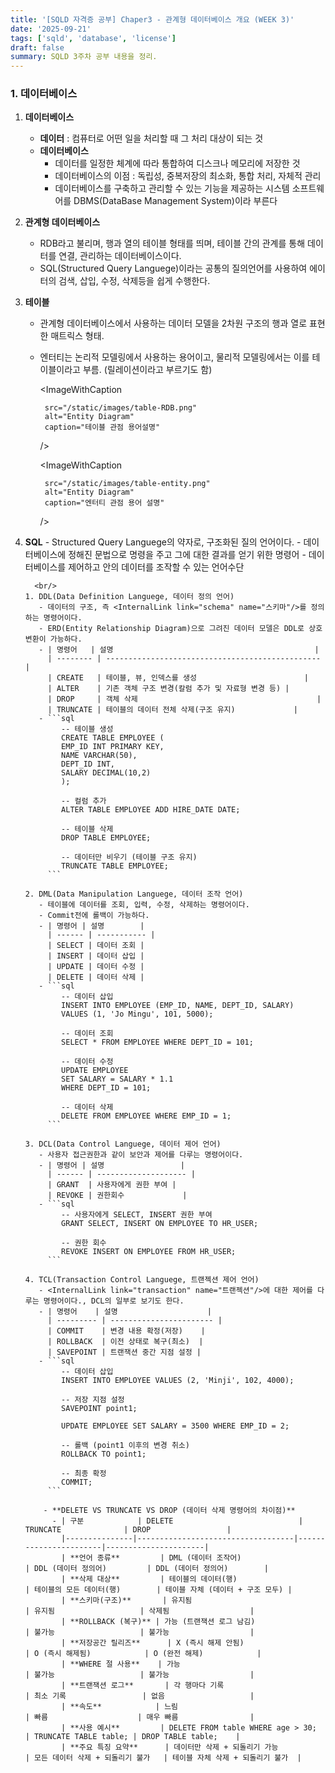 ```yaml
---
title: '[SQLD 자격증 공부] Chaper3 - 관계형 데이터베이스 개요 (WEEK 3)'
date: '2025-09-21'
tags: ['sqld', 'database', 'license']
draft: false
summary: SQLD 3주차 공부 내용을 정리.
---
```



### 1. 데이터베이스

1.  **데이터베이스**
    - **데이터** : 컴퓨터로 어떤 일을 처리할 때 그 처리 대상이 되는 것
    - **데이터베이스**
      - 데이터를 일정한 체계에 따라 통합하여 디스크나 메모리에 저장한 것
      - 데이터베이스의 이점 : 독립성, 중복저장의 최소화, 통합 처리, 자체적 관리
      - 데이터베이스를 구축하고 관리할 수 있는 기능을 제공하는 시스템 소프트웨어를 DBMS(DataBase Management System)이라 부른다

2.  **관계형 데이터베이스**
    - RDB라고 불리며, 행과 열의 테이블 형태를 띄며, 테이블 간의 관계를 통해 데이터를 연결, 관리하는 데이터베이스이다.
    - SQL(Structured Query Languege)이라는 공통의 질의언어를 사용하여 에이터의 검색, 삽입, 수정, 삭제등을 쉽게 수행한다.

3.  **테이블**
    - 관계형 데이터베이스에서 사용하는 데이터 모델을 2차원 구조의 행과 열로 표현한 매트릭스 형태.
    - 엔터티는 논리적 모델링에서 사용하는 용어이고, 물리적 모델링에서는 이를 테이블이라고 부름. (릴레이션이라고 부르기도 함)

       <ImageWithCaption

           src="/static/images/table-RDB.png"
           alt="Entity Diagram"
           caption="테이블 관점 용어설명"

      />

       <ImageWithCaption

           src="/static/images/table-entity.png"
           alt="Entity Diagram"
           caption="엔터티 관점 용어 설명"

      />

4.  **SQL** - Structured Query Languege의 약자로, 구조화된 질의 언어이다. - 데이터베이스에 정해진 문법으로 명령을 주고 그에 대한 결과를 얻기 위한 명령어 - 데이터베이스를 제어하고 안의 데이터를 조작할 수 있는 언어수단

          <br/>
        1. DDL(Data Definition Languege, 데이터 정의 언어)
           - 데이터의 구조, 즉 <InternalLink link="schema" name="스키마"/>를 정의하는 명령어이다.
           - ERD(Entity Relationship Diagram)으로 그려진 데이터 모델은 DDL로 상호 변환이 가능하다.
           - | 명령어   | 설명                                             |
             | -------- | ------------------------------------------------ |
             | CREATE   | 테이블, 뷰, 인덱스를 생성                        |
             | ALTER    | 기존 객체 구조 변경(칼럼 추가 및 자료형 변경 등) |
             | DROP     | 객체 삭제                                        |
             | TRUNCATE | 테이블의 데이터 전체 삭제(구조 유지)             |
           - ```sql
                -- 테이블 생성
                CREATE TABLE EMPLOYEE (
                EMP_ID INT PRIMARY KEY,
                NAME VARCHAR(50),
                DEPT_ID INT,
                SALARY DECIMAL(10,2)
                );

                -- 컬럼 추가
                ALTER TABLE EMPLOYEE ADD HIRE_DATE DATE;

                -- 테이블 삭제
                DROP TABLE EMPLOYEE;

                -- 데이터만 비우기 (테이블 구조 유지)
                TRUNCATE TABLE EMPLOYEE;
             ```

        2. DML(Data Manipulation Languege, 데이터 조작 언어)
           - 테이블에 데이터를 조회, 입력, 수정, 삭제하는 명령어이다.
           - Commit전에 롤백이 가능하다.
           - | 명령어 | 설명        |
             | ------ | ----------- |
             | SELECT | 데이터 조회 |
             | INSERT | 데이터 삽입 |
             | UPDATE | 데이터 수정 |
             | DELETE | 데이터 삭제 |
           - ```sql
                -- 데이터 삽입
                INSERT INTO EMPLOYEE (EMP_ID, NAME, DEPT_ID, SALARY)
                VALUES (1, 'Jo Mingu', 101, 5000);

                -- 데이터 조회
                SELECT * FROM EMPLOYEE WHERE DEPT_ID = 101;

                -- 데이터 수정
                UPDATE EMPLOYEE
                SET SALARY = SALARY * 1.1
                WHERE DEPT_ID = 101;

                -- 데이터 삭제
                DELETE FROM EMPLOYEE WHERE EMP_ID = 1;
             ```

        3. DCL(Data Control Languege, 데이터 제어 언어)
           - 사용자 접근권한과 같이 보안과 제어를 다루는 명령어이다.
           - | 명령어 | 설명                 |
             | ------ | -------------------- |
             | GRANT  | 사용자에게 권한 부여 |
             | REVOKE | 권한회수             |
           - ```sql
                -- 사용자에게 SELECT, INSERT 권한 부여
                GRANT SELECT, INSERT ON EMPLOYEE TO HR_USER;

                -- 권한 회수
                REVOKE INSERT ON EMPLOYEE FROM HR_USER;
             ```

        4. TCL(Transaction Control Languege, 트랜젝션 제어 언어)
           - <InternalLink link="transaction" name="트랜젝션"/>에 대한 제어를 다루는 명령어이다., DCL의 일부로 보기도 한다.
           - | 명령어    | 설명                    |
             | --------- | ----------------------- |
             | COMMIT    | 변경 내용 확정(저장)    |
             | ROLLBACK  | 이전 상태로 복구(최소)  |
             | SAVEPOINT | 트랜잭션 중간 지점 설정 |
           - ```sql
                -- 데이터 삽입
                INSERT INTO EMPLOYEE VALUES (2, 'Minji', 102, 4000);

                -- 저장 지점 설정
                SAVEPOINT point1;

                UPDATE EMPLOYEE SET SALARY = 3500 WHERE EMP_ID = 2;

                -- 롤백 (point1 이후의 변경 취소)
                ROLLBACK TO point1;

                -- 최종 확정
                COMMIT;
             ```

            - **DELETE VS TRUNCATE VS DROP (데이터 삭제 명령어의 차이점)**
              - | 구분            | DELETE                            | TRUNCATE              | DROP                 |
                |---------------|-----------------------------------|-----------------------|----------------------|
                | **언어 종류**         | DML (데이터 조작어)                     | DDL (데이터 정의어)         | DDL (데이터 정의어)        |
                | **삭제 대상**         | 테이블의 데이터(행)                       | 테이블의 모든 데이터(행)        | 테이블 자체 (데이터 + 구조 모두) |
                | **스키마(구조)**       | 유지됨                               | 유지됨                   | 삭제됨                  |
                | **ROLLBACK (복구)** | 가능 (트랜잭션 로그 남김)                   | 불가능                   | 불가능                  |
                | **저장공간 릴리즈**      | X (즉시 해제 안됨)                      | O (즉시 해제됨)            | O (완전 해제)            |
                | **WHERE 절 사용**    | 가능                                | 불가능                   | 불가능                  |
                | **트랜잭션 로그**       | 각 행마다 기록                          | 최소 기록                 | 없음                   |
                | **속도**            | 느림                                | 빠름                    | 매우 빠름                |
                | **사용 예시**         | DELETE FROM table WHERE age > 30; | TRUNCATE TABLE table; | DROP TABLE table;    |
                | **주요 특징 요약**      | 데이터만 삭제 + 되돌리기 가능                 | 모든 데이터 삭제 + 되돌리기 불가   | 테이블 자체 삭제 + 되돌리기 불가  |
